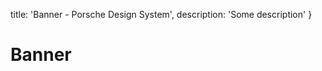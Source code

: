 
  title: 'Banner - Porsche Design System',
  description: 'Some description'
}

# Banner <ComponentStatus tagName="p-banner"></ComponentStatus>

<ComponentApi tagName="p-banner" />